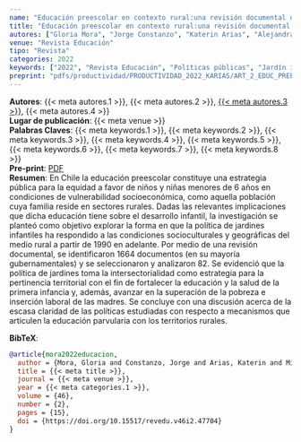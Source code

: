 ```yaml
---
name: "Educación preescolar en contexto rural:una revisión documental de las políticaspúblicas en Chile"
title: "Educación preescolar en contexto rural:una revisión documental de las políticaspúblicas en Chile"
autores: ["Gloria Mora", "Jorge Constanzo", "Katerin Arias", "Alejandra Millahual"]
venue: "Revista Educación"
tipo: "Revista"
categories: 2022
keywords: ["2022", "Revista Educación", "Políticas públicas", "Jardín infantil", "Ruralidad", "Educación parvularia", "Chile"]
preprint: "pdfs/productividad/PRODUCTIVIDAD_2022_KARIAS/ART_2_EDUC_PREESCO_RURAL_MORA _ARIAS_2022_SCIELO.pdf"
---
```

**Autores**: {{< meta autores.1 >}}, {{< meta autores.2 >}}, [{{< meta autores.3 >}}](../members/current/Katerin Arias.qmd), {{< meta autores.4 >}}  
**Lugar de publicación**: {{< meta venue >}}   
**Palabras Claves**: {{< meta keywords.1 >}}, {{< meta keywords.2 >}}, {{< meta keywords.3 >}}, {{< meta keywords.4 >}}, {{< meta keywords.5 >}}, {{< meta keywords.6 >}}, {{< meta keywords.7 >}}, {{< meta keywords.8 >}}   
**Pre-print**: [PDF](../{{< meta preprint >}})  
**Resumen**: En Chile la educación preescolar constituye una estrategia pública para la equidad a favor de niños y niñas menores de 6 años en condiciones de vulnerabilidad socioeconómica, como aquella población cuya familia reside en sectores rurales. Dadas las relevantes implicaciones que dicha educación tiene sobre el desarrollo infantil, la investigación se planteó como objetivo explorar la forma en que la política de jardines infantiles ha respondido a las condiciones socioculturales y geográficas del medio rural a partir de 1990 en adelante. Por medio de una revisión documental, se identificaron 1664 documentos (en su mayoría gubernamentales) y se seleccionaron y analizaron 82. Se evidenció que la política de jardines toma la intersectorialidad como estrategia para la pertinencia territorial con el fin de fortalecer la educación y la salud de la primera infancia y, además, avanzar en la superación de la pobreza e inserción laboral de las madres. Se concluye con una discusión acerca de la escasa claridad de las políticas estudiadas con respecto a mecanismos que articulen la educación parvularia con los territorios rurales.


**BibTeX**:
```bibtex
@article{mora2022educacion,
  author = {Mora, Gloria and Constanzo, Jorge and Arias, Katerin and Millahual, Alejandra},
  title = {{< meta title >}},
  journal = {{< meta venue >}},
  year = {{< meta categories.1 >}},
  volume = {46},
  number = {2},
  pages = {15},
  doi = {https://doi.org/10.15517/revedu.v46i2.47704}
}
```
